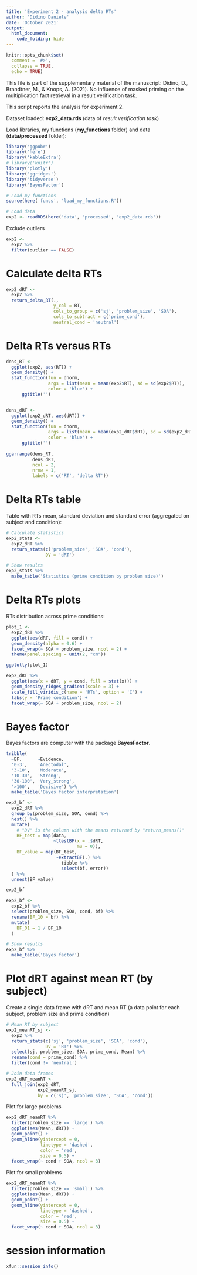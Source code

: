 ```yaml
---
title: 'Experiment 2 - analysis delta RTs'
author: 'Didino Daniele'
date: 'October 2021'
output: 
  html_document:
    code_folding: hide
---
```


```r
knitr::opts_chunk$set(
  comment = '#>',
  collapse = TRUE,
  echo = TRUE)
```

This file is part of the supplementary material of the manuscript:
Didino, D., Brandtner, M., & Knops, A. (2021). No influence of masked priming 
on the multiplication fact retrieval in a result verification task.

This script reports the analysis for experiment 2.

Dataset loaded: **exp2_data.rds** (data of *result verification task*)

Load libraries, my functions (**my_functions** folder) and data 
(**data/processed** folder):

```r
library('ggpubr')
library('here')
library('kableExtra')
# library('knitr')
library('plotly')
library('ggridges')
library('tidyverse')
library('BayesFactor')

# Load my functions
source(here('funcs', 'load_my_functions.R'))

# Load data
exp2 <- readRDS(here('data', 'processed', 'exp2_data.rds'))
```


Exclude outliers

```r
exp2 <- 
  exp2 %>% 
  filter(outlier == FALSE)
```

# Calculate delta RTs

```r
exp2_dRT <- 
  exp2 %>% 
  return_delta_RT(.,
                  y_col = RT,
                  cols_to_group = c('sj', 'problem_size', 'SOA'),
                  cols_to_subtract = c('prime_cond'),
                  neutral_cond = 'neutral')
```


# Delta RTs versus RTs

```r
dens_RT <- 
  ggplot(exp2, aes(RT)) + 
  geom_density() +
  stat_function(fun = dnorm, 
                args = list(mean = mean(exp2$RT), sd = sd(exp2$RT)),
                color = 'blue') +
      ggtitle('')


dens_dRT <- 
  ggplot(exp2_dRT, aes(dRT)) + 
  geom_density() +
  stat_function(fun = dnorm, 
                args = list(mean = mean(exp2_dRT$dRT), sd = sd(exp2_dRT$dRT)),
                color = 'blue') +
      ggtitle('')
  
ggarrange(dens_RT,
          dens_dRT,
          ncol = 2,
          nrow = 1,
          labels = c('RT', 'delta RT'))
```


# Delta RTs table

Table with RTs mean, standard deviation and standard error (aggregated on 
                                                            subject and condition):

```r
# Calculate statistics
exp2_stats <- 
  exp2_dRT %>%
  return_stats(c('problem_size', 'SOA', 'cond'),
               DV = 'dRT')

# Show results
exp2_stats %>% 
  make_table('Statistics (prime condition by problem size)')
```


# Delta RTs plots

RTs distribution across prime conditions:

```r
plot_1 <-
  exp2_dRT %>% 
  ggplot(aes(dRT, fill = cond)) +
  geom_density(alpha = 0.6) +
  facet_wrap(~ SOA + problem_size, ncol = 2) +
  theme(panel.spacing = unit(2, "cm"))

ggplotly(plot_1)
```


```r
exp2_dRT %>% 
  ggplot(aes(x = dRT, y = cond, fill = stat(x))) +
  geom_density_ridges_gradient(scale = 3) +
  scale_fill_viridis_c(name = 'RTs', option = 'C') +
  labs(y = 'Prime condition') +
  facet_wrap(~ SOA + problem_size, ncol = 2) 
```


# Bayes factor

Bayes factors are computer with the package **BayesFactor**.


```r
tribble(
  ~BF,      ~Evidence,
  '0-3',    'Anectodal',
  '3-10',   'Moderate',
  '10-30',  'Strong',
  '30-100', 'Very_strong',
  '>100',   'Decisive') %>% 
  make_table('Bayes factor interpretation')
```



```r
exp2_bf <- 
  exp2_dRT %>% 
  group_by(problem_size, SOA, cond) %>% 
  nest() %>% 
  mutate(
    # "DV" is the column with the means returned by "return_means()"
    BF_test = map(data,
                  ~ttestBF(x = .$dRT,
                           mu = 0)),
    BF_value = map(BF_test,
                   ~extractBF(.) %>% 
                     tibble %>% 
                     select(bf, error))
  ) %>% 
  unnest(BF_value)

exp2_bf

exp2_bf <- 
  exp2_bf %>%
  select(problem_size, SOA, cond, bf) %>% 
  rename(BF_10 = bf) %>% 
  mutate(
    BF_01 = 1 / BF_10
  ) 

# Show results
exp2_bf %>% 
  make_table('Bayes factor')
```


# Plot dRT against mean RT (by subject)


Create a single data frame with dRT and mean RT (a data point for each
subject, problem size and prime condition)

```r
# Mean RT by subject
exp2_meanRT_sj <- 
  exp2 %>%
  return_stats(c('sj', 'problem_size', 'SOA', 'cond'),
               DV = 'RT') %>% 
  select(sj, problem_size, SOA, prime_cond, Mean) %>% 
  rename(cond = prime_cond) %>% 
  filter(cond != 'neutral')

# Join data frames
exp2_dRT_meanRT <- 
  full_join(exp2_dRT,
            exp2_meanRT_sj,
            by = c('sj', 'problem_size', 'SOA', 'cond'))
```


Plot for large problems

```r
exp2_dRT_meanRT %>% 
  filter(problem_size == 'large') %>% 
  ggplot(aes(Mean, dRT)) +
  geom_point() +
  geom_hline(yintercept = 0,
             linetype = 'dashed',
             color = 'red',
             size = 0.5) +
  facet_wrap(~ cond + SOA, ncol = 3)
```



Plot for small problems

```r
exp2_dRT_meanRT %>% 
  filter(problem_size == 'small') %>% 
  ggplot(aes(Mean, dRT)) +
  geom_point() +
  geom_hline(yintercept = 0,
             linetype = 'dashed',
             color = 'red',
             size = 0.5) +
  facet_wrap(~ cond + SOA, ncol = 3)
```


# session information

```r
xfun::session_info()
```

